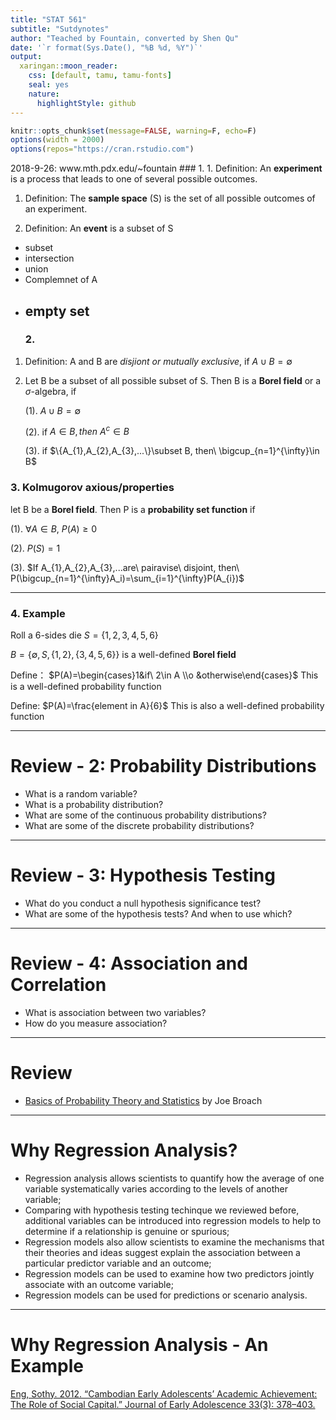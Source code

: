 ```yaml
---
title: "STAT 561"
subtitle: "Sutdynotes"
author: "Teached by Fountain, converted by Shen Qu"
date: '`r format(Sys.Date(), "%B %d, %Y")`'
output:
  xaringan::moon_reader:
    css: [default, tamu, tamu-fonts]
    seal: yes
    nature:
      highlightStyle: github
---
```


```r
knitr::opts_chunk$set(message=FALSE, warning=F, echo=F)
options(width = 2000)
options(repos="https://cran.rstudio.com")
```

2018-9-26:
www.mth.pdx.edu/~fountain
### 1. 
1. Definition: An **experiment** is a process that leads to one of several possible outcomes.
    
1. Definition: The **sample space** (S) is the set of all possible outcomes of an experiment.

1. Definition: An **event** is a subset of S

- subset
- intersection
- union
- Complemnet of A
- empty set
---
### 2. 
1. Definition: A and B are _disjiont or mutually exclusive_, if $A\cup B=\emptyset$

1. Let B be a subset of all possible subset of S. Then B is a **Borel field** or a $\sigma$-algebra, if

   (1). $A\cup B=\emptyset$
   
   (2). if $A\in B, then\ A^c\in B$
   
   (3). if $\{A_{1},A_{2},A_{3},...\}\subset B, then\ \bigcup_{n=1}^{\infty}\in B$

### 3. Kolmugorov axious/properties
let B be a **Borel field**. Then P is a **probability set function** if
   
   (1). $\forall A\in B,\ P(A)\ge0$
   
   (2). $P(S)=1$
   
   (3). $If A_{1},A_{2},A_{3},...are\ pairavise\ disjoint, then\ P(\bigcup_{n=1}^{\infty}A_i)=\sum_{i=1}^{\infty}P(A_{i})$

---

### 4. Example
  Roll a 6-sides die $S=\{1,2,3,4,5,6\}$

  $B=\{\emptyset ,S,\{1,2\},\{3,4,5,6\}\}$ is a well-defined **Borel field**
  
  Define：
  $P(A)=\begin{cases}1&if\ 2\in A \\o &otherwise\end{cases}$ 
  This is a well-defined probability function
  
  Define: 
  $P(A)=\frac{element in A}{6}$ 
  This is also a well-defined probability function

---

# Review - 2: Probability Distributions
- What is a random variable?
- What is a probability distribution?
- What are some of the continuous probability distributions?
- What are some of the discrete probability distributions?

---

# Review - 3: Hypothesis Testing
- What do you conduct a null hypothesis significance test?
- What are some of the hypothesis tests? And when to use which?

---

# Review - 4: Association and Correlation
- What is association between two variables?
- How do you measure association?

---

# Review

- [Basics of Probability Theory and Statistics](https://docs.google.com/document/d/1RqDnWoiCkM-zOUY9i79Rmkg8MvZOek6zcTzHckDP9YU/edit) by Joe Broach

---

# Why Regression Analysis?

- Regression analysis allows scientists to quantify how the average of one variable systematically varies according to the levels of another variable;
- Comparing with hypothesis testing techinque we reviewed before, additional variables can be introduced into regression models to help to determine if a relationship is genuine or spurious;
- Regression models also allow scientists to examine the mechanisms that their theories and ideas suggest explain the association between a particular predictor variable and an outcome;
- Regression models can be used to examine how two predictors jointly associate with an outcome variable;
- Regression models can be used for predictions or scenario analysis.

---

# Why Regression Analysis - An Example

[Eng, Sothy. 2012. “Cambodian Early Adolescents’ Academic Achievement: The Role of Social Capital.” Journal of Early Adolescence 33(3): 378–403.](http://journals.sagepub.com/doi/pdf/10.1177/0272431612441069)
